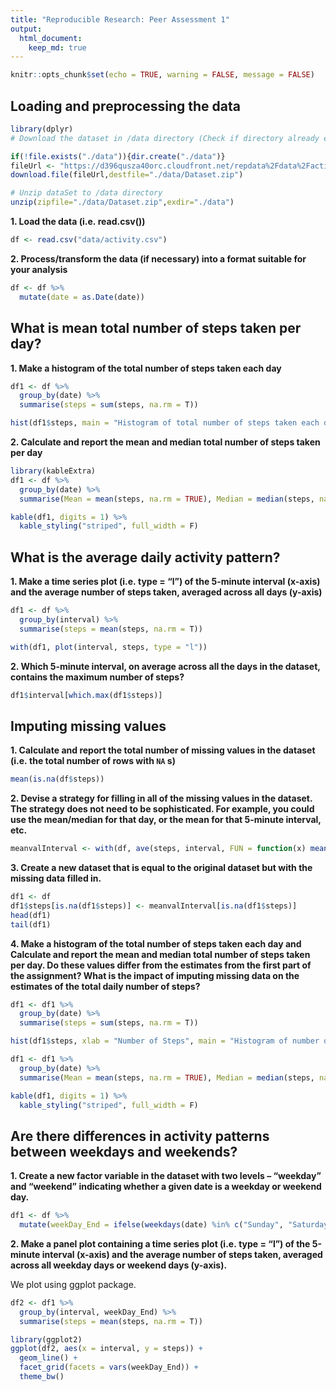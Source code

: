 ```yaml
---
title: "Reproducible Research: Peer Assessment 1"
output: 
  html_document:
    keep_md: true
---
```


```r
knitr::opts_chunk$set(echo = TRUE, warning = FALSE, message = FALSE)
```

## Loading and preprocessing the data

```r
library(dplyr)
# Download the dataset in /data directory (Check if directory already exists)

if(!file.exists("./data")){dir.create("./data")}
fileUrl <- "https://d396qusza40orc.cloudfront.net/repdata%2Fdata%2Factivity.zip"
download.file(fileUrl,destfile="./data/Dataset.zip")

# Unzip dataSet to /data directory
unzip(zipfile="./data/Dataset.zip",exdir="./data")
```


**1. Load the data (i.e. read.csv())**

```r
df <- read.csv("data/activity.csv") 
```

**2. Process/transform the data (if necessary) into a format suitable for your analysis**

```r
df <- df %>%  
  mutate(date = as.Date(date))
```


## What is mean total number of steps taken per day?

**1. Make a histogram of the total number of steps taken each day**

```r
df1 <- df %>% 
  group_by(date) %>% 
  summarise(steps = sum(steps, na.rm = T))

hist(df1$steps, main = "Histogram of total number of steps taken each day", xlab = "Number of steps")

```

**2. Calculate and report the mean and median total number of steps taken per day**


```r
library(kableExtra)
df1 <- df %>% 
  group_by(date) %>% 
  summarise(Mean = mean(steps, na.rm = TRUE), Median = median(steps, na.rm = TRUE))

kable(df1, digits = 1) %>%
  kable_styling("striped", full_width = F)

```

## What is the average daily activity pattern?

**1. Make a time series plot (i.e. type = "l") of the 5-minute interval (x-axis) and the average number of steps taken, averaged across all days (y-axis)**

```r
df1 <- df %>% 
  group_by(interval) %>% 
  summarise(steps = mean(steps, na.rm = T))

with(df1, plot(interval, steps, type = "l"))

```

**2. Which 5-minute interval, on average across all the days in the dataset, contains the maximum number of steps?**


```r
df1$interval[which.max(df1$steps)]

```


## Imputing missing values

**1. Calculate and report the total number of missing values in the dataset (i.e. the total number of rows with `NA` s)**

```r
mean(is.na(df$steps))
```

**2. Devise a strategy for filling in all of the missing values in the dataset. The strategy does not need to be sophisticated. For example, you could use the mean/median for that day, or the mean for that 5-minute interval, etc.**

```r
meanvalInterval <- with(df, ave(steps, interval, FUN = function(x) mean(x, na.rm = TRUE)))
```

**3. Create a new dataset that is equal to the original dataset but with the missing data filled in.**

```r
df1 <- df
df1$steps[is.na(df1$steps)] <- meanvalInterval[is.na(df1$steps)]
head(df1)
tail(df1)
```

**4. Make a histogram of the total number of steps taken each day and Calculate and report the mean and median total number of steps taken per day. Do these values differ from the estimates from the first part of the assignment? What is the impact of imputing missing data on the estimates of the total daily number of steps?**

```r
df1 <- df1 %>% 
  group_by(date) %>% 
  summarise(steps = sum(steps, na.rm = T))

hist(df1$steps, xlab = "Number of Steps", main = "Histogram of number of steps taken each day")

```

```r
df1 <- df1 %>% 
  group_by(date) %>% 
  summarise(Mean = mean(steps, na.rm = TRUE), Median = median(steps, na.rm = TRUE))

kable(df1, digits = 1) %>%
  kable_styling("striped", full_width = F)

```

## Are there differences in activity patterns between weekdays and weekends?

**1. Create a new factor variable in the dataset with two levels -- "weekday" and "weekend" indicating whether a given date is a weekday or weekend day.**


```r
df1 <- df %>% 
  mutate(weekDay_End = ifelse(weekdays(date) %in% c("Sunday", "Saturday"), "Weekend", "Weekday")) 
```

**2. Make a panel plot containing a time series plot (i.e. type = "l") of the 5-minute interval (x-axis) and the average number of steps taken, averaged across all weekday days or weekend days (y-axis).**

We plot using ggplot package.

```r
df2 <- df1 %>% 
  group_by(interval, weekDay_End) %>% 
  summarise(steps = mean(steps, na.rm = T))

library(ggplot2)
ggplot(df2, aes(x = interval, y = steps)) + 
  geom_line() +
  facet_grid(facets = vars(weekDay_End)) +
  theme_bw()

```